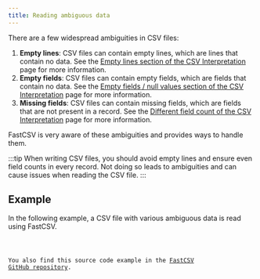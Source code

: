 ```yaml
---
title: Reading ambiguous data
---
```



There are a few widespread ambiguities in CSV files:

1. **Empty lines**: CSV files can contain empty lines, which are lines that contain no data.
   See the [Empty lines section of the CSV Interpretation](/architecture/interpretation/#empty-lines) page for more information.
2. **Empty fields**: CSV files can contain empty fields, which are fields that contain no data.
   See the [Empty fields / null values section of the CSV Interpretation](/architecture/interpretation/#empty-fields--null-values) page for more information.
3. **Missing fields**: CSV files can contain missing fields, which are fields that are not present in a record.
   See the [Different field count of the CSV Interpretation](/architecture/interpretation/#different-field-count) page for more information.

FastCSV is very aware of these ambiguities and provides ways to handle them.

:::tip
When writing CSV files, you should avoid empty lines and ensure even field counts in every record.
Not doing so leads to ambiguities and can cause issues when reading the CSV file.
:::

## Example

In the following example, a CSV file with various ambiguous data is read using FastCSV.

<Code code={sourceCode} title="ExampleCsvReaderWithFaultyData.java" lang="java"/>

You also find this source code example in the
[FastCSV GitHub repository](https://github.com/osiegmar/FastCSV/blob/main/example/src/main/java/example/ExampleCsvReaderWithFaultyData.java).
